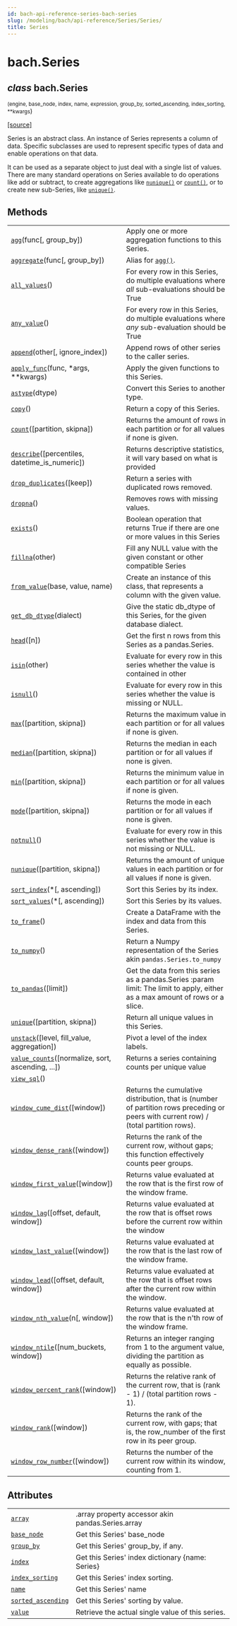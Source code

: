 ```yaml
---
id: bach-api-reference-series-bach-series
slug: /modeling/bach/api-reference/Series/Series/
title: Series
---
```


# bach.Series

<div className="class">

## <span className="type-annotation"><em>class</em></span> <span className="additional-name">bach.</span><span className="name">Series</span>

<small className="parameter-list">(<span className="parameter" id="engine">engine</span>, <span className="parameter" id="base_node">base_node</span>, <span className="parameter" id="index">index</span>, <span className="parameter" id="name">name</span>, <span className="parameter" id="expression">expression</span>, <span className="parameter" id="group_by">group_by</span>, <span className="parameter" id="sorted_ascending">sorted_ascending</span>, <span className="parameter" id="index_sorting">index_sorting</span>, <span className="parameter" id="**">\*\*kwargs</span></small>)


&#8203;<span className="view-source">[[source]](https://github.com/objectiv/objectiv-analytics/blob/main/bach/bach/series/series.py)</span>

<div className="content">

Series is an abstract class. An instance of Series represents a column of data. Specific subclasses are
used to represent specific types of data and enable operations on that data.

It can be used as a separate object to just deal with a single list of values. There are many standard
operations on Series available to do operations like add or subtract, to create aggregations like
[`nunique()`](/modeling/bach/api-reference/Series/bach.Series.nunique.mdx) or [`count()`](/modeling/bach/api-reference/Series/bach.Series.count.mdx), or to create new sub-Series, like [`unique()`](/modeling/bach/api-reference/Series/bach.Series.unique.mdx).

## Methods

<div className="table-autosummary">

|                                                   |                                                                                                                                                                                                     |
| ------------------------------------------------- | -------------------------------------------------------------------------------------------------------------------------------------------------------------------------------------------------- |
| [`agg`](/modeling/bach/api-reference/Series/bach.Series.agg.mdx)(func[, group_by])                             | Apply one or more aggregation functions to this Series.                                                                                                                                             |
| [`aggregate`](/modeling/bach/api-reference/Series/bach.Series.aggregate.mdx)(func[, group_by])                       | Alias for [`agg()`](/modeling/bach/api-reference/Series/bach.Series.agg.mdx).                                                                                                                                                                                    |
| [`all_values`](/modeling/bach/api-reference/Series/bach.Series.all_values.mdx)()                                      | For every row in this Series, do multiple evaluations where _all_ sub-evaluations should be True                                                                                                    |
| [`any_value`](/modeling/bach/api-reference/Series/bach.Series.any_value.mdx)()                                       | For every row in this Series, do multiple evaluations where _any_ sub-evaluation should be True                                                                                                     |
| [`append`](/modeling/bach/api-reference/Series/bach.Series.append.mdx)(other[, ignore_index])                     | Append rows of other series to the caller series.                                                                                                                                                   |
| [`apply_func`](/modeling/bach/api-reference/Series/bach.Series.apply_func.mdx)(func, \*args, \*\*kwargs)                 | Apply the given functions to this Series.                                                                                                                                                           |
| [`astype`](/modeling/bach/api-reference/Series/bach.Series.astype.mdx)(dtype)                                     | Convert this Series to another type.                                                                                                                                                                |
| [`copy`](/modeling/bach/api-reference/Series/bach.Series.copy.mdx)()                                            | Return a copy of this Series.                                                                                                                                                                       |
| [`count`](/modeling/bach/api-reference/Series/bach.Series.count.mdx)([partition, skipna])                        | Returns the amount of rows in each partition or for all values if none is given.                                                                                                                    |
| [`describe`](/modeling/bach/api-reference/Series/bach.Series.describe.mdx)([percentiles, datetime_is_numeric])      | Returns descriptive statistics, it will vary based on what is provided                                                                                                                              |
| [`drop_duplicates`](/modeling/bach/api-reference/Series/bach.Series.drop_duplicates.mdx)([keep])                           | Return a series with duplicated rows removed.                                                                                                                                                       |
| [`dropna`](/modeling/bach/api-reference/Series/bach.Series.dropna.mdx)()                                          | Removes rows with missing values.                                                                                                                                                                   |
| [`exists`](/modeling/bach/api-reference/Series/bach.Series.exists.mdx)()                                          | Boolean operation that returns True if there are one or more values in this Series                                                                                                                  |
| [`fillna`](/modeling/bach/api-reference/Series/bach.Series.fillna.mdx)(other)                                     | Fill any NULL value with the given constant or other compatible Series                                                                                                                              |
| [`from_value`](/modeling/bach/api-reference/Series/bach.Series.from_value.mdx)(base, value, name)                     | Create an instance of this class, that represents a column with the given value.                                                                                                                    |
| [`get_db_dtype`](/modeling/bach/api-reference/Series/bach.Series.get_db_dtype.mdx)(dialect)                             | Give the static db_dtype of this Series, for the given database dialect.                                                                                                                            |
| [`head`](/modeling/bach/api-reference/Series/bach.Series.head.mdx)([n])                                         | Get the first n rows from this Series as a pandas.Series.                                                                                                                                           |
| [`isin`](/modeling/bach/api-reference/Series/bach.Series.isin.mdx)(other)                                       | Evaluate for every row in this series whether the value is contained in other                                                                                                                       |
| [`isnull`](/modeling/bach/api-reference/Series/bach.Series.isnull.mdx)()                                          | Evaluate for every row in this series whether the value is missing or NULL.                                                                                                                         |
| [`max`](/modeling/bach/api-reference/Series/bach.Series.max.mdx)([partition, skipna])                          | Returns the maximum value in each partition or for all values if none is given.                                                                                                                     |
| [`median`](/modeling/bach/api-reference/Series/bach.Series.median.mdx)([partition, skipna])                       | Returns the median in each partition or for all values if none is given.                                                                                                                            |
| [`min`](/modeling/bach/api-reference/Series/bach.Series.min.mdx)([partition, skipna])                          | Returns the minimum value in each partition or for all values if none is given.                                                                                                                     |
| [`mode`](/modeling/bach/api-reference/Series/bach.Series.mode.mdx)([partition, skipna])                         | Returns the mode in each partition or for all values if none is given.                                                                                                                              |
| [`notnull`](/modeling/bach/api-reference/Series/bach.Series.notnull.mdx)()                                         | Evaluate for every row in this series whether the value is not missing or NULL.                                                                                                                     |
| [`nunique`](/modeling/bach/api-reference/Series/bach.Series.nunique.mdx)([partition, skipna])                      | Returns the amount of unique values in each partition or for all values if none is given.                                                                                                           |
| [`sort_index`](/modeling/bach/api-reference/Series/bach.Series.sort_index.mdx)(\*[, ascending])                        | Sort this Series by its index.                                                                                                                                                                      |
| [`sort_values`](/modeling/bach/api-reference/Series/bach.Series.sort_values.mdx)(\*[, ascending])                       | Sort this Series by its values.                                                                                                                                                                     |
| [`to_frame`](/modeling/bach/api-reference/Series/bach.Series.to_frame.mdx)()                                        | Create a DataFrame with the index and data from this Series.                                                                                                                                        |
| [`to_numpy`](/modeling/bach/api-reference/Series/bach.Series.to_numpy.mdx)()                                        | Return a Numpy representation of the Series akin `pandas.Series.to_numpy`                                                                                                                             |
| [`to_pandas`](/modeling/bach/api-reference/Series/bach.Series.to_pandas.mdx)([limit])                                | Get the data from this series as a pandas.Series :param limit: The limit to apply, either as a max amount of rows or a slice.                                                                       |
| [`unique`](/modeling/bach/api-reference/Series/bach.Series.unique.mdx)([partition, skipna])                       | Return all unique values in this Series.                                                                                                                                                            |
| [`unstack`](/modeling/bach/api-reference/Series/bach.Series.unstack.mdx)([level, fill_value, aggregation])         | Pivot a level of the index labels.                                                                                                                                                                  |
| [`value_counts`](/modeling/bach/api-reference/Series/bach.Series.value_counts.mdx)([normalize, sort, ascending, ...])   | Returns a series containing counts per unique value                                                                                                                                                 |
| [`view_sql`](/modeling/bach/api-reference/Series/bach.Series.view_sql.mdx)()                                        |                                                                                                                                                                                                     |
| [`window_cume_dist`](/modeling/bach/api-reference/Series/bach.Series.window_cume_dist.mdx)([window])                        | Returns the cumulative distribution, that is (number of partition rows preceding or peers with current row) / (total partition rows).                                                               |
| [`window_dense_rank`](/modeling/bach/api-reference/Series/bach.Series.window_dense_rank.mdx)([window])                       | Returns the rank of the current row, without gaps; this function effectively counts peer groups.                                                                                                    |
| [`window_first_value`](/modeling/bach/api-reference/Series/bach.Series.window_first_value.mdx)([window])                      | Returns value evaluated at the row that is the first row of the window frame.                                                                                                                       |
| [`window_lag`](/modeling/bach/api-reference/Series/bach.Series.window_lag.mdx)([offset, default, window])             | Returns value evaluated at the row that is offset rows before the current row within the window                                                                                                     |
| [`window_last_value`](/modeling/bach/api-reference/Series/bach.Series.window_last_value.mdx)([window])                       | Returns value evaluated at the row that is the last row of the window frame.                                                                                                                        |
| [`window_lead`](/modeling/bach/api-reference/Series/bach.Series.window_lead.mdx)([offset, default, window])            | Returns value evaluated at the row that is offset rows after the current row within the window.                                                                                                     |
| [`window_nth_value`](/modeling/bach/api-reference/Series/bach.Series.window_nth_value.mdx)(n[, window])                     | Returns value evaluated at the row that is the n'th row of the window frame.                                                                                                                        |
| [`window_ntile`](/modeling/bach/api-reference/Series/bach.Series.window_ntile.mdx)([num_buckets, window])               | Returns an integer ranging from 1 to the argument value, dividing the partition as equally as possible.                                                                                             |
| [`window_percent_rank`](/modeling/bach/api-reference/Series/bach.Series.window_percent_rank.mdx)([window])                     | Returns the relative rank of the current row, that is (rank - 1) / (total partition rows - 1).                                                                                                      |
| [`window_rank`](/modeling/bach/api-reference/Series/bach.Series.window_rank.mdx)([window])                             | Returns the rank of the current row, with gaps; that is, the row_number of the first row in its peer group.                                                                                         |
| [`window_row_number`](/modeling/bach/api-reference/Series/bach.Series.window_row_number.mdx)([window])                       | Returns the number of the current row within its window, counting from 1.                                                                                                                           |


</div>

## Attributes

<div className="table-autosummary">

|                                                   |                                                                                                                                                                                                     |
| ------------------------------------------------- | -------------------------------------------------------------------------------------------------------------------------------------------------------------------------------------------------- |
| [`array`](/modeling/bach/api-reference/Series/bach.Series.array.mdx)                                             | .array property accessor akin pandas.Series.array                                                                                                                                                   |
| [`base_node`](/modeling/bach/api-reference/Series/bach.Series.base_node.mdx)                                         | Get this Series' base_node                                                                                                                                                                          |
| [`group_by`](/modeling/bach/api-reference/Series/bach.Series.group_by.mdx)                                          | Get this Series' group_by, if any.                                                                                                                                                                  |
| [`index`](/modeling/bach/api-reference/Series/bach.Series.index.mdx)                                             | Get this Series' index dictionary {name: Series}                                                                                                                                                    |
| [`index_sorting`](/modeling/bach/api-reference/Series/bach.Series.index_sorting.mdx)                                     | Get this Series' index sorting.                                                                                                                                                                     |
| [`name`](/modeling/bach/api-reference/Series/bach.Series.name.mdx)                                              | Get this Series' name                                                                                                                                                                               |
| [`sorted_ascending`](/modeling/bach/api-reference/Series/bach.Series.sorted_ascending.mdx)                                  | Get this Series' sorting by value.                                                                                                                                                                  |
| [`value`](/modeling/bach/api-reference/Series/bach.Series.value.mdx)                                             | Retrieve the actual single value of this series.                                                                                                                                                    |


</div>


</div>


</div>
